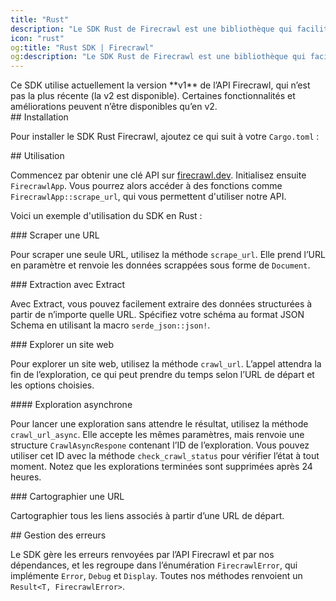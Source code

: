 ```yaml
---
title: "Rust"
description: "Le SDK Rust de Firecrawl est une bibliothèque qui facilite le scraping et le crawling de sites web, et produit des données prêtes à l’emploi pour les modèles de langage (LLM)."
icon: "rust"
og:title: "Rust SDK | Firecrawl"
og:description: "Le SDK Rust de Firecrawl est une bibliothèque qui facilite le scraping et le crawling de sites web, et produit des données prêtes à l’emploi pour les modèles de langage (LLM)."
---
```



<Warning>
  Ce SDK utilise actuellement la version **v1** de l’API Firecrawl, qui n’est pas la plus récente (la v2 est disponible). Certaines fonctionnalités et améliorations peuvent n’être disponibles qu’en v2.
</Warning>


<div id="installation">
  ## Installation
</div>

Pour installer le SDK Rust Firecrawl, ajoutez ce qui suit à votre `Cargo.toml` :

<InstallationRust />

<div id="usage">
  ## Utilisation
</div>

Commencez par obtenir une clé API sur [firecrawl.dev](https://firecrawl.dev). Initialisez ensuite `FirecrawlApp`. Vous pourrez alors accéder à des fonctions comme `FirecrawlApp::scrape_url`, qui vous permettent d'utiliser notre API.

Voici un exemple d'utilisation du SDK en Rust :

<ScrapeAndCrawlRustExample />

<div id="scraping-a-url">
  ### Scraper une URL
</div>

Pour scraper une seule URL, utilisez la méthode `scrape_url`. Elle prend l’URL en paramètre et renvoie les données scrappées sous forme de `Document`.

<ScrapeRustShort />

<div id="scraping-with-extract">
  ### Extraction avec Extract
</div>

Avec Extract, vous pouvez facilement extraire des données structurées à partir de n’importe quelle URL. Spécifiez votre schéma au format JSON Schema en utilisant la macro `serde_json::json!`.

<LLMExtractRust />

<div id="crawling-a-website">
  ### Explorer un site web
</div>

Pour explorer un site web, utilisez la méthode `crawl_url`. L’appel attendra la fin de l’exploration, ce qui peut prendre du temps selon l’URL de départ et les options choisies.

<CrawlRustShort />

<div id="crawling-asynchronously">
  #### Exploration asynchrone
</div>

Pour lancer une exploration sans attendre le résultat, utilisez la méthode `crawl_url_async`. Elle accepte les mêmes paramètres, mais renvoie une structure `CrawlAsyncRespone` contenant l’ID de l’exploration. Vous pouvez utiliser cet ID avec la méthode `check_crawl_status` pour vérifier l’état à tout moment. Notez que les explorations terminées sont supprimées après 24 heures.

<CrawlAsyncRustShort />

<div id="map-a-url">
  ### Cartographier une URL
</div>

Cartographier tous les liens associés à partir d’une URL de départ.

<MapRustShort />

<div id="error-handling">
  ## Gestion des erreurs
</div>

Le SDK gère les erreurs renvoyées par l’API Firecrawl et par nos dépendances, et les regroupe dans l’énumération `FirecrawlError`, qui implémente `Error`, `Debug` et `Display`. Toutes nos méthodes renvoient un `Result<T, FirecrawlError>`.